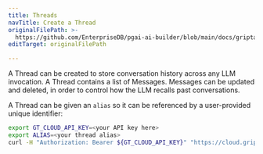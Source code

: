 ```yaml
---
title: Threads
navTitle: Create a Thread
originalFilePath: >-
  https://github.com/EnterpriseDB/pgai-ai-builder/blob/main/docs/griptape-cloud/threads/threads.md
editTarget: originalFilePath

---
```


A Thread can be created to store conversation history across any LLM invocation. A Thread contains a list of Messages. Messages can be updated and deleted, in order to control how the LLM recalls past conversations.

A Thread can be given an `alias` so it can be referenced by a user-provided unique identifier:

```bash
export GT_CLOUD_API_KEY=<your API key here>
export ALIAS=<your thread alias>
curl -H "Authorization: Bearer ${GT_CLOUD_API_KEY}" "https://cloud.griptape.ai/api/threads?alias=${ALIAS}"
```
